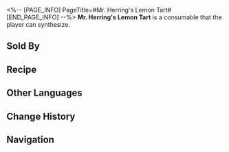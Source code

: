 <%-- [PAGE_INFO]
PageTitle=#Mr. Herring's Lemon Tart#
[END_PAGE_INFO] --%>
{{Consumable Infobox
|id          = 401023
|image       = Item Mr. Herring's Lemon Tart.png{{subst:void|<!--$UPLOAD:<<SpriteOutput/ItemFigures/401023.png>-<Item Mr. Herring's Lemon Tart.png>-<Consumable Icons>>-->}}
|type        = Defense Consumables
|rarity      = 2
|effect      = Increase DEF of all allies by 25% in the next battle.
|description = A sweet and tangy dessert made of lemon juice and red caviar.<br />The original recipe included a herring, which emitted a pungent odor disliked by the public. The negative feedback resulted in the current version containing only red caviar.
|effectType  = 
|effectType2 = 
|effectType3 = 
|recipe      = {{cx|Source missing}}
|source1     = [[Omni-Synthesizer]]
|source2     = [[Clock Diner]]
|source3     = 
}}
{{Description|''"They never said it was a canned herring!"''}}
'''Mr. Herring's Lemon Tart''' is a consumable that the player can synthesize.

==Sold By==
{{Shop Availability}}

==Recipe==
{{Recipe
|type          = Synthesis
|group         = Consumable
|Confounding   = 2
|Broken Dreams = 2
|sort          = Confounding;Broken Dreams
}}

==Other Languages==
{{Other Languages
|en   = Mr. Herring's Lemon Tart
|zhs  = 「鲱鱼先生」柠檬挞
|zht  = 「鯡魚先生」檸檬塔
|ja   = 「ミスター・ニシン」レモンタルト
|ko   = 「청어 씨」 레몬 타르트
|es   = Tartaleta de limón del Sr. Arenque
|fr   = Tarte au citron de monsieur Hareng
|ru   = Лимонный тарт «Господин Селёдка»
|th   = Mr. Herring's Lemon Tart
|vi   = Bánh Tart Chanh "Quý Ngài Cá Trích"
|de   = Herr Herings Zitronentörtchen
|id   = Mr. Herring's Lemon Tart
|pt   = Torta de Limão do Sr. Arenque
}}

==Change History==
{{Change History|2.0}}

==Navigation==
{{Consumable Navbox}}